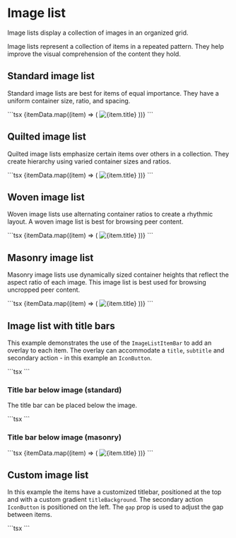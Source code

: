 
# Image list

<p className="description">
  Image lists display a collection of images in an organized grid.
</p>

Image lists represent a collection of items in a repeated pattern. They help improve the visual comprehension of the content they hold.

## Standard image list

Standard image lists are best for items of equal importance. They have a uniform container size, ratio, and spacing.

<StandardImageList />
```tsx
<ImageList sx={{ width: 500, height: 450 }} cols={3} rowHeight={164}>
  {itemData.map((item) => (
    <ImageListItem key={item.img}>
      <img
        src={`${item.img}?w=164&h=164&fit=crop&auto=format`}
        srcSet={`${item.img}?w=164&h=164&fit=crop&auto=format&dpr=2 2x`}
        alt={item.title}
        loading="lazy"
      />
    </ImageListItem>
  ))}
</ImageList>
```

## Quilted image list

Quilted image lists emphasize certain items over others in a collection. They create hierarchy using varied container sizes and ratios.

<QuiltedImageList />
```tsx
<ImageList
  sx={{ width: 500, height: 450 }}
  variant="quilted"
  cols={4}
  rowHeight={121}
>
  {itemData.map((item) => (
    <ImageListItem key={item.img} cols={item.cols || 1} rows={item.rows || 1}>
      <img
        {...srcset(item.img, 121, item.rows, item.cols)}
        alt={item.title}
        loading="lazy"
      />
    </ImageListItem>
  ))}
</ImageList>
```

## Woven image list

Woven image lists use alternating container ratios to create a rhythmic layout. A woven image list is best for browsing peer content.

<WovenImageList />
```tsx
<ImageList sx={{ width: 500, height: 450 }} variant="woven" cols={3} gap={8}>
  {itemData.map((item) => (
    <ImageListItem key={item.img}>
      <img
        src={`${item.img}?w=161&fit=crop&auto=format`}
        srcSet={`${item.img}?w=161&fit=crop&auto=format&dpr=2 2x`}
        alt={item.title}
        loading="lazy"
      />
    </ImageListItem>
  ))}
</ImageList>
```

## Masonry image list

Masonry image lists use dynamically sized container heights that reflect the aspect ratio of each image. This image list is best used for browsing uncropped peer content.

<MasonryImageList />
```tsx
<ImageList variant="masonry" cols={3} gap={8}>
  {itemData.map((item) => (
    <ImageListItem key={item.img}>
      <img
        src={`${item.img}?w=248&fit=crop&auto=format`}
        srcSet={`${item.img}?w=248&fit=crop&auto=format&dpr=2 2x`}
        alt={item.title}
        loading="lazy"
      />
    </ImageListItem>
  ))}
</ImageList>
```

## Image list with title bars

This example demonstrates the use of the `ImageListItemBar` to add an overlay to each item.
The overlay can accommodate a `title`, `subtitle` and secondary action - in this example an `IconButton`.

<TitlebarImageList />
```tsx
<TitlebarImageList />
```

### Title bar below image (standard)

The title bar can be placed below the image.

<TitlebarBelowImageList />
```tsx
<TitlebarBelowImageList />
```

### Title bar below image (masonry)

<TitlebarBelowMasonryImageList />
```tsx
<ImageList variant="masonry" cols={3} gap={8}>
  {itemData.map((item) => (
    <ImageListItem key={item.img}>
      <img
        src={`${item.img}?w=248&fit=crop&auto=format`}
        srcSet={`${item.img}?w=248&fit=crop&auto=format&dpr=2 2x`}
        alt={item.title}
        loading="lazy"
      />
      <ImageListItemBar position="below" title={item.author} />
    </ImageListItem>
  ))}
</ImageList>
```

## Custom image list

In this example the items have a customized titlebar, positioned at the top and with a custom gradient `titleBackground`.
The secondary action `IconButton` is positioned on the left. The `gap` prop is used to adjust the gap between items.

<CustomImageList />
```tsx
<CustomImageList />
```
